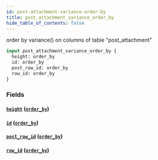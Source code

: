 ```yaml
---
id: post-attachment-variance-order-by
title: post_attachment_variance_order_by
hide_table_of_contents: false
---
```


order by variance() on columns of table "post_attachment"

```graphql
input post_attachment_variance_order_by {
  height: order_by
  id: order_by
  post_row_id: order_by
  row_id: order_by
}
```

### Fields

#### [`height`](#) ([`order_by`](../enums/order-by))

#### [`id`](#) ([`order_by`](../enums/order-by))

#### [`post_row_id`](#) ([`order_by`](../enums/order-by))

#### [`row_id`](#) ([`order_by`](../enums/order-by))
